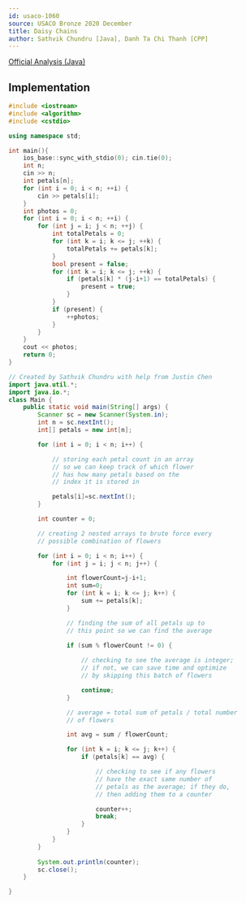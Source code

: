 ```yaml
---
id: usaco-1060
source: USACO Bronze 2020 December
title: Daisy Chains
author: Sathvik Chundru [Java], Danh Ta Chi Thanh [CPP]
---
```


[Official Analysis (Java)](http://www.usaco.org/current/data/sol_prob2_bronze_dec20.html)

<LanguageSection>

<CPPSection>

## Implementation

```cpp
#include <iostream>
#include <algorithm>
#include <cstdio>

using namespace std;

int main(){
	ios_base::sync_with_stdio(0); cin.tie(0);
	int n;
	cin >> n;
	int petals[n];
	for (int i = 0; i < n; ++i) {
		cin >> petals[i];
	}
	int photos = 0;
	for (int i = 0; i < n; ++i) {
		for (int j = i; j < n; ++j) {
			int totalPetals = 0;
			for (int k = i; k <= j; ++k) {
				totalPetals += petals[k];
			}
			bool present = false;
			for (int k = i; k <= j; ++k) {
				if (petals[k] * (j-i+1) == totalPetals) {
					present = true;
				}
			}
			if (present) {
				++photos;
			}
		}
	}
	cout << photos;
	return 0;
}

```

</CPPSection>

<JavaSection>
	
```java
// Created by Sathvik Chundru with help from Justin Chen
import java.util.*;
import java.io.*;
class Main {
	public static void main(String[] args) {
		Scanner sc = new Scanner(System.in);
		int n = sc.nextInt();
		int[] petals = new int[n];

		for (int i = 0; i < n; i++) {

			// storing each petal count in an array
			// so we can keep track of which flower
			// has how many petals based on the 
			// index it is stored in

			petals[i]=sc.nextInt();
		}

		int counter = 0;

		// creating 2 nested arrays to brute force every 
		// possible combination of flowers

		for (int i = 0; i < n; i++) {
			for (int j = i; j < n; j++) {

				int flowerCount=j-i+1;
				int sum=0;
				for (int k = i; k <= j; k++) {
					sum += petals[k];
				}

				// finding the sum of all petals up to 
				// this point so we can find the average 

				if (sum % flowerCount != 0) {
					
					// checking to see the average is integer;
					// if not, we can save time and optimize
					// by skipping this batch of flowers

					continue;
				}

				// average = total sum of petals / total number 
				// of flowers

				int avg = sum / flowerCount;

				for (int k = i; k <= j; k++) {
					if (petals[k] == avg) {

						// checking to see if any flowers 
						// have the exact same number of 
						// petals as the average; if they do, 
						// then adding them to a counter

						counter++;
						break;
					}
				}
			}
		}
						      
		System.out.println(counter);
		sc.close();
	}

}

```
				 
</JavaSection>

</LanguageSection>
